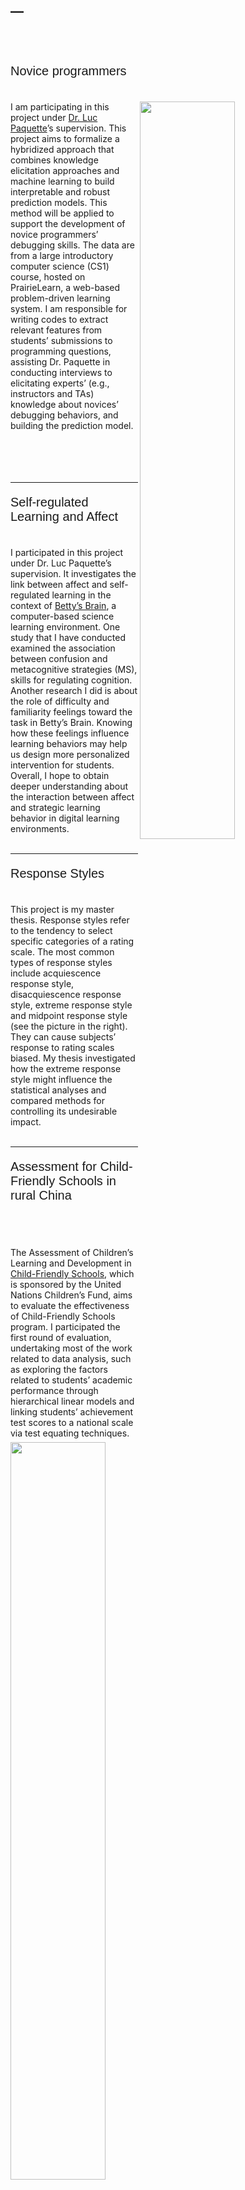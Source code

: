 ---
---
<br> <br> 

<p style="font-family:sans-serif; font-size:20px"> Novice programmers </p>
<br> 
<img src="asset/CAREER.png" style="width:55%;  margin-right: 20px" align="right">
I am participating in this project under [Dr. Luc Paquette](https://education.illinois.edu/faculty/luc-paquette){target="_blank"}’s supervision. This project aims to formalize a hybridized approach that combines knowledge elicitation approaches and machine learning to build interpretable and robust prediction models. This method will be applied to support the development of novice programmers' debugging skills. The data are from a large introductory computer science (CS1) course, hosted on PrairieLearn, a web-based problem-driven learning system. I am responsible for writing codes to extract relevant features from students' submissions to programming questions, assisting Dr. Paquette in conducting interviews to elicitating experts' (e.g., instructors and TAs) knowledge about novices' debugging behaviors, and building the prediction model. 
<br> <br><br><br><br>

***
<p style="font-family:sans-serif; font-size:20px"> Self-regulated Learning and Affect </p>
<br> 
<img src="asset/Betty.png" style="width:55%;  margin-right: 20px" align="left">
I participated in this project under Dr. Luc Paquette’s supervision. It investigates the link between affect and self-regulated learning in the context of [Betty’s Brain](https://wp0.vanderbilt.edu/oele/bettys-brain/){target="_blank"}, a computer-based science learning environment. One study that I have conducted examined the association between confusion and metacognitive strategies (MS), skills for regulating cognition. Another research I did is about the role of difficulty and familiarity feelings toward the task in Betty’s Brain. Knowing how these feelings influence learning behaviors may help us design more personalized intervention for students. Overall, I hope to obtain deeper understanding about the interaction between affect and strategic learning behavior in digital learning environments.
<br> <br> 

***
<p style="font-family:sans-serif; font-size:20px"> Response Styles</p>
<img src="asset/Response styles.png" style="width:57%;  margin-left: 40px" align="right">
 <br> This project is my master thesis.
Response styles refer to the tendency to select specific categories of a rating
scale. The most common types of response styles include acquiescence response style, disacquiescence response style, extreme response style and midpoint response style (see the picture in the right). They can cause subjects’ response to rating scales biased. My thesis investigated how the extreme response style might influence the statistical analyses and compared methods for controlling its undesirable impact.
<br> <br> 

***
<p style="font-family:sans-serif; font-size:20px"> Assessment for Child-Friendly Schools in rural China</p>
<br> 
<img src="asset/CFS.jpg" style="width:50%;  margin-right: 70px" align="left">
<br> <br> 
The Assessment of Children’s Learning and
Development in [Child-Friendly Schools](https://www.unicef.org/infobycountry/china_37818.html){target="_blank"}, which is sponsored by the United Nations Children’s Fund, aims to evaluate the effectiveness of Child-Friendly Schools program. I participated the first round of evaluation, undertaking most of the work related to data analysis, such as exploring the factors related to students’ academic performance through hierarchical linear models and linking students’ achievement test scores to a national scale via test equating techniques.<br> <br> <br> <br> 
